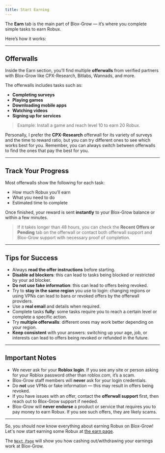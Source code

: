 ```yaml
---
title: Start Earning
---
```



<Head>
  <title>Navigating the dashboard | Blox-Grow Knowledge Base</title>
</Head>

The **Earn** tab is the main part of Blox-Grow — it’s where you complete simple tasks to earn Robux.

Here’s how it works:

---

## Offerwalls

Inside the Earn section, you’ll find multiple **offerwalls** from verified partners with Blox-Grow like CPX-Research, Bitlabs, Wannads, and more.

The offerwalls includes tasks such as:
- **Completing surveys**
- **Playing games**
- **Downloading mobile apps**
- **Watching videos**
- **Signing up for services**

> Example: Install a game and reach level 10 to earn 20 Robux.

Personally, I prefer the **CPX-Research** offerwall for its variety of surveys and the time to reward ratio, but you can try different ones to see which works best for you.
Remember, you can always switch between offerwalls to find the ones that pay the best for you.

---

## Track Your Progress

Most offerwalls show the following for each task:
- How much Robux you’ll earn
- What you need to do
- Estimated time to complete

Once finished, your reward is sent **instantly** to your Blox-Grow balance or within a few minutes.

> If it takes longer than 48 hours, you can check the **Recent Offers or Pending** tab on the offerwall or contact both offerwall support and Blox-Grow support with necessary proof of completion.

---

## Tips for Success

- Always **read the offer instructions** before starting.
- **Disable ad blockers**: this can lead to tasks being blocked or restricted by your ad blocker.
- **Do not use fake information**: this can lead to offers being revoked.
- Try to **stay in the same region** you use to login: changing regions or using VPNs can lead to bans or revoked offers by the offerwall providers.
- Use a **real email** and details when required.
- Complete tasks **fully**: some tasks require you to reach a certain level or complete a specific action.
- Try **multiple offerwalls**: different ones may work better depending on your region.
- **Keep consistent** with your answers: switching up your age, job, or interests can lead to offers being revoked or refunded in the future.
---

## Important Notes

- We never ask for your **Roblox login**. If you see any site or person asking for your Roblox password other than roblox.com, it’s a scam.
- Blox-Grow staff members will **never** ask for your login credentials. 
- Do **not** use VPNs or fake information — this may result in offers being revoked.
- If you have issues with an offer, contact the **offerwall support** first, then reach out to Blox-Grow support if needed.
- Blox-Grow will **never endorse** a product or service that requires you to pay money to earn Robux. If you see such offers, they are likely scams.
---

So, you should now know everything about earning Robux on Blox-Grow! Let's now start earning some Robux at [the earn page](https://beta.bloxgrow.best/earn).

The [`Next Page`](/gettingstarted/withdrawals) will show you how cashing out/withdrawing your earnings work at Blox-Grow.